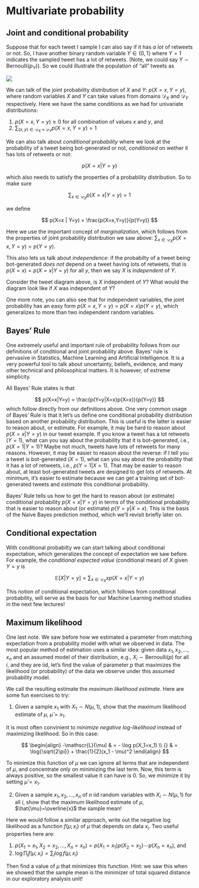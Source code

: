 # Multivariate probability 

## Joint and conditional probability

Suppose that for each tweet I sample I can also say if it has _a lot_ of retweets or not. So, I have another binary random variable $Y \in \{0,1\}$ where $Y=1$ indicates the sampled tweet has a lot of retweets. (Note, we could say $Y\sim \mathrm{Bernoulli}(p_Y))$. So we could illustrate the population of "all" tweets as

![](img/joint.png)

We can talk of the joint probability distribution of $X$ and $Y$: $p(X=x, Y=y)$,
where random variables $X$ and $Y$ can take values from domains $\mathcal{D}_X$ and $\mathcal{D}_Y$ respectively. Here we have the same conditions as we had for univariate distributions:

1. $p(X=x,Y=y)\geq 0$ for all combination of values $x$ and $y$, and  
2. $\sum_{(x,y) \in \mathcal{D}_X \times \mathcal{D}_Y} p(X=x,Y=y) = 1$

We can also talk about _conditional probability_ where we look at the probability of a tweet being bot-generated or not, _conditioned_ on wether it has lots of retweets or not:

$$
p(X=x | Y=y)
$$

which also needs to satisfy the properties of a probability distribution. So to make sure

$$
\sum_{x \in \mathcal{D}_X} p(X=x|Y=y) = 1
$$

we define

$$
p(X=x | Y=y) = \frac{p(X=x,Y=y)}{p(Y=y)}
$$

Here we use the important concept of _marginalization_, which follows from the properties of joint probability distribution we saw above: $\sum_{x \in \mathcal{D}_X} p(X=x, Y=y) = p(Y=y)$.

This also lets us talk about _independence_: if the probabilty of a tweet being bot-generated _does not_ depend on a tweet having lots of retweets, that is $p(X=x) = p(X=x|Y=y)$ for all $y$, then we say $X$ is _independent_ of $Y$. 

Consider the tweet diagram above, is $X$ independent of $Y$? What would the diagram look like if $X$ was independent of $Y$?

One more note, you can also see that for independent variables, the joint probability has an easy form $p(X=x,Y=y)=p(X=x)p(Y=y)$, which generalizes to more than two independent random variables.

## Bayes' Rule

One extremely useful and important rule of probability follows from our definitions of conditional and joint probability above. Bayes' rule is pervasive in Statistics, Machine Learning and Artificial Intelligence. It is a very powerful tool to talk about uncertainty, beliefs, evidence, and many other technical and philosophical matters. It is however, of extreme simplicity. 

All Bayes' Rule states is that 

$$
p(X=x|Y=y) = \frac{p(Y=y|X=x)p(X=x)}{p(Y=y)}
$$
which follow directly from our definitions above. One very common usage of Bayes' Rule is that it let's us define one conditional probability distribution based on another probability distribution. This is useful is the latter is easier to reason about, or estimate. For example, it may be hard to reason about $p(X=x|Y=y)$ in our tweet example. If you know a tweet has a lot retweets $(Y=1)$, what can you say about the probability that it is bot-generated, i.e., $p(X=1|Y=1)$? Maybe not much, tweets have lots of retweets for many reasons. However, it may be easier to reason about the reverse: if I tell you a tweet is bot-generated $(X=1)$, what can you say about the probability that it has a lot of retweets, i.e., $p(Y=1|X=1)$. That may be easier to reason about, at least bot-generated tweets are designed to get lots of retweets. At minimum, it's easier to estimate because we can get a training set of bot-generated tweets and _estimate_ this conditional probability.

Bayes' Rule tells us how to get the hard to reason about (or estimate) conditional probability $p(X=x|Y=y)$ in terms of the conditional probability that is easier to reason about (or estimate) $p(Y=y|X=x)$. This is the basis of the Naive Bayes prediction method, which we'll revisit briefly later on.

## Conditional expectation

With conditional probabilty we can start talking about conditional expectation, which generalizes the concept of expectation we saw before. For example, the _conditional expected value_ (conditional mean) of $X$ given $Y=y$ is

$$
\mathbb{E} [ X|Y=y ] = \sum_{x \in \mathcal{D}_X} x p(X=x|Y=y)
$$

This notion of conditional expectation, which follows from conditional probability, will serve as the basis for our Machine Learning method studies in the next few lectures!

## Maximum likelihood

One last note. We saw before how we estimated a parameter from matching expectation from a probability model with what we observed in data. The most popular method of estimation uses a similar idea: given data $x_1,x_2,\ldots,x_n$ and an assumed model of their distribution, e.g., $X_i\sim \mathrm{Bernoulli}(p)$ for all $i$, and they are iid, let's find the value of parameter $p$ that maximizes the likelihood (or probability) of the data we observe under this assumed probability model.

We call the resulting estimate the _maximum likelihood estimate_. Here are some fun exercises to try:

1) Given a sample $x_1$ with $X_1 \sim N(\mu,1)$, show that the maximum likelihood estimate of $\mu$, $\hat{\mu}=x_1$.

It is most often convinient to _minimize negative log-likelihood_ instead of maximizing likelihood. So in this case:

$$
\begin{align}
-\mathscr{L}(\mu) & = - \log p(X_1=x_1) \\
{} & = \log{\sqrt{2\pi}} + \frac{1}{2}(x_1 - \mu)^2
\end{align}
$$

To minimize this function of $\mu$ we can ignore all terms that are independent of $\mu$, and concentrate only on minimizing the last term. Now, this term is always positive, so the smallest value it can have is 0. So, we minimize it by setting $\hat{\mu}=x_1$.

2) Given a sample $x_1,x_2,\ldots,x_n$ of $n$ iid random variables with $X_i \sim N(\mu,1)$ for all $i$, show that the maximum likelihood estimate of $\mu$, $\hat{\mu}=\overline{x}$ the sample mean!

Here we would follow a similar approach, write out the negative log likelihood as a function $f(\mu;x_i)$ of $\mu$ that depends on data $x_i$. Two useful properties here are:

1. $p(X_1=x_1,X_2=x_2,\ldots,X_n=x_n)=p(X_1=x_1)p(X_2=x_2)\cdots p(X_n=x_n)$, and  
2. $\log \prod_i f(\mu;x_i) = \sum_i \log f(\mu;x_i)$

Then find a value of $\mu$ that minimizes this function. Hint: we saw this when we showed that the sample mean is the minimizer of total squared distance in our exploratory analysis unit!
